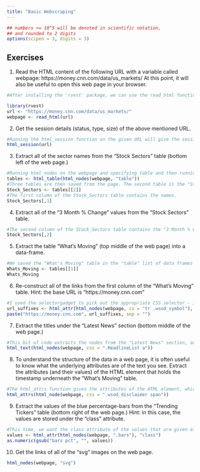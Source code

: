 ```yaml
---
title: "Basic Webscraping"
---
```


<style type="text/css">
.table {

    width: 80%;
    margin-left:10%; 
    margin-right:10%;
}
</style>
```r
## numbers >= 10^5 will be denoted in scientific notation,
## and rounded to 2 digits
options(scipen = 3, digits = 3)
```



## Exercises

1. Read the HTML content of the following URL with a variable called webpage: https://money.cnn.com/data/us_markets/ At this point, it will also be useful to open this web page in your browser.
```r
#After installing the 'rvest' package, we can use the read_html function on the the given url to save the content of the URL.

library(rvest)
url <- "https://money.cnn.com/data/us_markets/"
webpage <- read_html(url)
```
2. Get the session details (status, type, size) of the above mentioned URL.
```r
#Running the html_session function on the given URL will give the session details.
html_session(url)
```
3. Extract all of the sector names from the “Stock Sectors” table (bottom left of the web page.)
```r
#Running html_nodes on the webpage and specifying table and then running html_table on the nodes gives data frames containing the data on the webpage. 
tables <- html_table(html_nodes(webpage, "table"))
#Three tables are then saved from the page. The second table is the "Stock Sectors" table, so we can then select that one.
Stock_Sectors <- tables[[2]]
#The first column of the Stock_Sectors table contains the names.
Stock_Sectors[,1]
```
4. Extract all of the “3 Month % Change” values from the “Stock Sectors” table.
```r
#The second column of the Stock_Sectors table contains the "3 Month % Change" values.
Stock_Sectors[,2]
```
5. Extract the table “What’s Moving” (top middle of the web page) into a data-frame.
```r
#We saved the "What's Moving" table in the "table" list of data frames above. It is the first table in the list.
Whats_Moving <- tables[[1]]
Whats_Moving
```
6. Re-construct all of the links from the first column of the “What’s Moving” table.
Hint: the base URL is “https://money.cnn.com”
```r
#I used the selectorgadget to pick out the appropriate CSS selector - in this case it is "tr .wsod_symbol" - and the "href" attribute combined with the base URL recreates the links.
url_suffixes <- html_attr(html_nodes(webpage, cs = "tr .wsod_symbol"), "href")
paste("https://money.cnn.com", url_suffixes, sep = "")
```
7. Extract the titles under the “Latest News” section (bottom middle of the web page.)
```r
#This bit of code extracts the nodes from the "Latest News" section, and the html_text function extracts the titles.
html_text(html_nodes(webpage, css = ".HeadlineList a"))
```
8. To understand the structure of the data in a web page, it is often useful to know what the underlying attributes are of the text you see.
Extract the attributes (and their values) of the HTML element that holds the timestamp underneath the “What’s Moving” table.
```r
#The html_attrs function gives the attributes of the HTML element, which is selected using the SelectorGadget app to find the appropriate css selector.
html_attrs(html_node(webpage, css = ".wsod_disclaimer span"))

```
9. Extract the values of the blue percentage-bars from the “Trending Tickers” table (bottom right of the web page.)
Hint: in this case, the values are stored under the “class” attribute.
```r
#This time, we want the class attribute of the values that are given after selecting for ".bars" (found using SelectorGadget). This returns a vector of strings with values "bars pctX" where X is the percentage value of the bar. Then the "bars pct" is removed to give just a vector of the values.
values <- html_attr(html_nodes(webpage, ".bars"), "class")
as.numeric(gsub("bars pct", "", values))
```
10. Get the links of all of the “svg” images on the web page.

```r
html_nodes(webpage, "svg")
```
